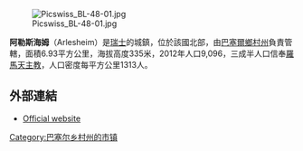 [[Image:Picswiss_BL-48-01.jpg|right]]

'''阿勒斯海姆'''（Arlesheim）是[[瑞士|瑞士]]的城鎮，位於該國北部，由[[巴塞爾鄉村州|巴塞爾鄉村州]]負責管轄，面積6.93平方公里，海拔高度335米，2012年人口9,096，三成半人口信奉[[羅馬天主教|羅馬天主教]]，人口密度每平方公里1313人。

==外部連結==
* [http://www.arlesheim.ch Official website] {{Wayback|url=http://www.arlesheim.ch/ |date=20210507041125 }} {{de icon}}

{{Authority control}}
{{Switzerland-geo-stub}}

[[Category:巴塞尔乡村州的市镇|Category:巴塞尔乡村州的市镇]]